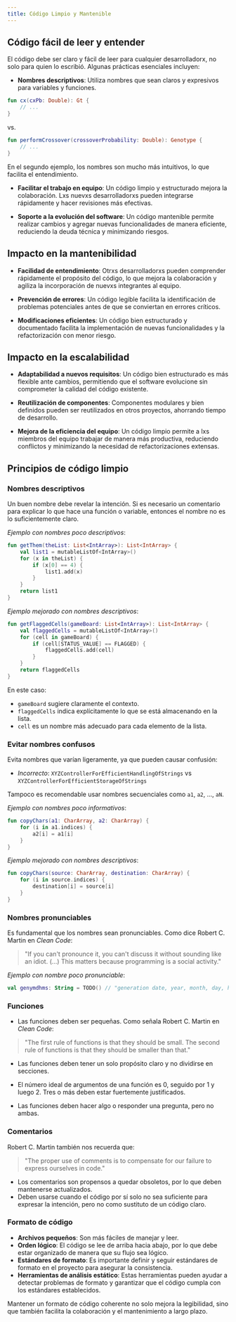 ```yaml
---
title: Código Limpio y Mantenible
---
```



<ReadingTime />

## Código fácil de leer y entender

El código debe ser claro y fácil de leer para cualquier desarrolladorx, no solo para quien lo escribió. Algunas prácticas esenciales incluyen:

- **Nombres descriptivos**: Utiliza nombres que sean claros y expresivos para variables y funciones.

```kotlin
fun cx(cxPb: Double): Gt {
    // ...
}
```

vs.

```kotlin
fun performCrossover(crossoverProbability: Double): Genotype {
    // ...
}
```

En el segundo ejemplo, los nombres son mucho más intuitivos, lo que facilita el entendimiento.

- **Facilitar el trabajo en equipo**: Un código limpio y estructurado mejora la colaboración. Lxs nuevxs desarrolladorxs pueden integrarse rápidamente y hacer revisiones más efectivas.

- **Soporte a la evolución del software**: Un código mantenible permite realizar cambios y agregar nuevas funcionalidades de manera eficiente, reduciendo la deuda técnica y minimizando riesgos.

## Impacto en la mantenibilidad

- **Facilidad de entendimiento**: Otrxs desarrolladorxs pueden comprender rápidamente el propósito del código, lo que mejora la colaboración y agiliza la incorporación de nuevxs integrantes al equipo.

- **Prevención de errores**: Un código legible facilita la identificación de problemas potenciales antes de que se conviertan en errores críticos.

- **Modificaciones eficientes**: Un código bien estructurado y documentado facilita la implementación de nuevas funcionalidades y la refactorización con menor riesgo.

## Impacto en la escalabilidad

- **Adaptabilidad a nuevos requisitos**: Un código bien estructurado es más flexible ante cambios, permitiendo que el software evolucione sin comprometer la calidad del código existente.

- **Reutilización de componentes**: Componentes modulares y bien definidos pueden ser reutilizados en otros proyectos, ahorrando tiempo de desarrollo.

- **Mejora de la eficiencia del equipo**: Un código limpio permite a lxs miembros del equipo trabajar de manera más productiva, reduciendo conflictos y minimizando la necesidad de refactorizaciones extensas.

## Principios de código limpio

### Nombres descriptivos

Un buen nombre debe revelar la intención. Si es necesario un comentario para explicar lo que hace una función o variable, entonces el nombre no es lo suficientemente claro.

*Ejemplo con nombres poco descriptivos*:

```kotlin
fun getThem(theList: List<IntArray>): List<IntArray> {
    val list1 = mutableListOf<IntArray>()
    for (x in theList) {
        if (x[0] == 4) {
            list1.add(x)
        }
    }
    return list1
}
```

*Ejemplo mejorado con nombres descriptivos*:

```kotlin
fun getFlaggedCells(gameBoard: List<IntArray>): List<IntArray> {
    val flaggedCells = mutableListOf<IntArray>()
    for (cell in gameBoard) {
        if (cell[STATUS_VALUE] == FLAGGED) {
            flaggedCells.add(cell)
        }
    }
    return flaggedCells
}
```

En este caso:
- `gameBoard` sugiere claramente el contexto.
- `flaggedCells` indica explícitamente lo que se está almacenando en la lista.
- `cell` es un nombre más adecuado para cada elemento de la lista.

### Evitar nombres confusos

Evita nombres que varían ligeramente, ya que pueden causar confusión:

- *Incorrecto*: `XYZControllerForEfficientHandlingOfStrings` vs `XYZControllerForEfficientStorageOfStrings`

Tampoco es recomendable usar nombres secuenciales como `a1`, `a2`, ..., `aN`.

*Ejemplo con nombres poco informativos*:

```kotlin
fun copyChars(a1: CharArray, a2: CharArray) {
    for (i in a1.indices) {
        a2[i] = a1[i]
    }
}
```

*Ejemplo mejorado con nombres descriptivos*:

```kotlin
fun copyChars(source: CharArray, destination: CharArray) {
    for (i in source.indices) {
        destination[i] = source[i]
    }
}
```

### Nombres pronunciables

Es fundamental que los nombres sean pronunciables. Como dice Robert C. Martin en *Clean Code*:

> "If you can't pronounce it, you can't discuss it without sounding like an idiot. (...) This matters because programming is a social activity."

*Ejemplo con nombre poco pronunciable*:

```kotlin
val genymdhms: String = TODO() // "generation date, year, month, day, hour, minute, and second"
```

### Funciones

- Las funciones deben ser pequeñas. Como señala Robert C. Martin en *Clean Code*:

> "The first rule of functions is that they should be small. The second rule of functions is that they should be smaller than that."

- Las funciones deben tener un solo propósito claro y no dividirse en secciones.

- El número ideal de argumentos de una función es 0, seguido por 1 y luego 2. Tres o más deben estar fuertemente justificados.

- Las funciones deben hacer algo o responder una pregunta, pero no ambas.

### Comentarios

Robert C. Martin también nos recuerda que:

> "The proper use of comments is to compensate for our failure to express ourselves in code."

- Los comentarios son propensos a quedar obsoletos, por lo que deben mantenerse actualizados.
- Deben usarse cuando el código por sí solo no sea suficiente para expresar la intención, pero no como sustituto de un código claro.

### Formato de código

- **Archivos pequeños**: Son más fáciles de manejar y leer.
- **Orden lógico**: El código se lee de arriba hacia abajo, por lo que debe estar organizado de manera que su flujo sea lógico.
- **Estándares de formato**: Es importante definir y seguir estándares de formato en el proyecto para asegurar la consistencia.
- **Herramientas de análisis estático**: Estas herramientas pueden ayudar a detectar problemas de formato y garantizar que el código cumpla con los estándares establecidos.

Mantener un formato de código coherente no solo mejora la legibilidad, sino que también facilita la colaboración y el mantenimiento a largo plazo.
